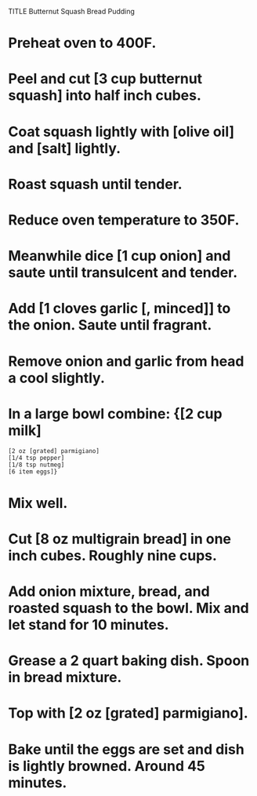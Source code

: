 TITLE Butternut Squash  Bread Pudding

# Preheat oven to 400F.
# Peel and cut [3 cup butternut squash] into half inch cubes.
# Coat squash lightly with [olive oil] and [salt] lightly. 
# Roast squash until tender.
# Reduce oven temperature to 350F.
# Meanwhile dice [1 cup onion] and saute until transulcent and tender.
# Add [1 cloves garlic [, minced]] to the onion. Saute until fragrant.
# Remove onion and garlic from head a cool slightly.  
# In a large bowl combine: {[2 cup milk]
    [2 oz [grated] parmigiano]
    [1/4 tsp pepper]
    [1/8 tsp nutmeg]
    [6 item eggs]}
# Mix well. 
# Cut [8 oz multigrain bread] in one inch cubes. Roughly nine cups. 
# Add onion mixture, bread, and roasted squash to the bowl. Mix and let stand for 10 minutes.
# Grease a 2 quart baking dish. Spoon in bread mixture.
# Top with [2 oz [grated] parmigiano].
# Bake until the eggs are set and dish is lightly browned. Around 45 minutes.

